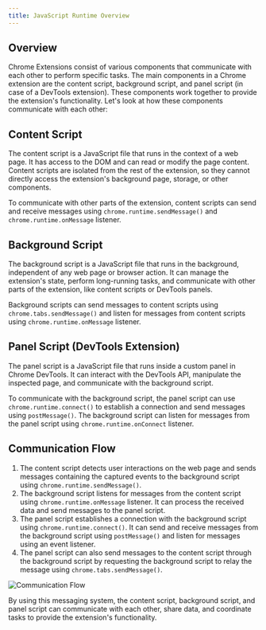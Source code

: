 ```yaml
---
title: JavaScript Runtime Overview
---
```


## Overview
Chrome Extensions consist of various components that communicate with each other to perform specific tasks. The main components in a Chrome extension are the content script, background script, and panel script (in case of a DevTools extension). These components work together to provide the extension's functionality. Let's look at how these components communicate with each other:

## Content Script
The content script is a JavaScript file that runs in the context of a web page. It has access to the DOM and can read or modify the page content. Content scripts are isolated from the rest of the extension, so they cannot directly access the extension's background page, storage, or other components.

To communicate with other parts of the extension, content scripts can send and receive messages using `chrome.runtime.sendMessage()` and `chrome.runtime.onMessage` listener.

## Background Script
The background script is a JavaScript file that runs in the background, independent of any web page or browser action. It can manage the extension's state, perform long-running tasks, and communicate with other parts of the extension, like content scripts or DevTools panels.

Background scripts can send messages to content scripts using `chrome.tabs.sendMessage()` and listen for messages from content scripts using `chrome.runtime.onMessage` listener.


## Panel Script (DevTools Extension)
The panel script is a JavaScript file that runs inside a custom panel in Chrome DevTools. It can interact with the DevTools API, manipulate the inspected page, and communicate with the background script.

To communicate with the background script, the panel script can use `chrome.runtime.connect()` to establish a connection and send messages using `postMessage()`. The background script can listen for messages from the panel script using `chrome.runtime.onConnect` listener.

## Communication Flow

1. The content script detects user interactions on the web page and sends messages containing the captured events to the background script using `chrome.runtime.sendMessage()`.
2. The background script listens for messages from the content script using `chrome.runtime.onMessage` listener. It can process the received data and send messages to the panel script.
3. The panel script establishes a connection with the background script using `chrome.runtime.connect()`. It can send and receive messages from the background script using `postMessage()` and listen for messages using an event listener.
4. The panel script can also send messages to the content script through the background script by requesting the background script to relay the message using `chrome.tabs.sendMessage()`.

![Communication Flow](../images/logic.png)

By using this messaging system, the content script, background script, and panel script can communicate with each other, share data, and coordinate tasks to provide the extension's functionality.
